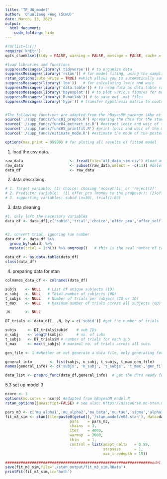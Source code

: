 ---
title: 'TP_UG_model'
author: 'Chunliang Feng (SCNU)'
date: March, 13, 2023
output:
  html_document:
    code_folding: hide
---
```{r setup, include=FALSE}
#rm(list=ls())
require('knitr') 
opts_chunk$set(tidy = FALSE, warning = FALSE, message = FALSE, cache = FALSE)

#load libraries and functions
suppressMessages(library('tidyverse')) # to organize data
suppressMessages(library('rstan')) # for model fiting, using the sampling function
rstan_options(auto_write = TRUE) #which allows you to automatically save a bare version of a compiled Stan program to the hard disk so that it does not need to be recompiled (unless you change it): https://github.com/stan-dev/rstan/wiki/RStan-Getting-Started
suppressMessages(library('loo'))   # for calculating looic and waic
suppressMessages(library('data.table')) # to read data as data.table rather than data.frame.
suppressMessages(library('bayesplot')) # to plot various figures for model checking
suppressMessages(library('R.matlab')) # to save out .mat files
suppressMessages(library('hypr')) # transfer hypothesis matrix to contrast matrix.


#The following functions are adapted from the hBayesDM package (Ahn et al., 2017).
source('./supp_funcs/func01_prepro.R') #preparing the data for the stan                    
source('./supp_funcs/func04_extract_ic.R') #extract looic and waic of the model 
source('./supp_funcs/func05_printfit.R') #print looic and waic of the model and their weights
source('./supp_funcs/estimate_mode.R') #estimate the mode of the posterior distribution

options(max.print = 99999) # for ploting all results of fitted model
```

1. load the csv data.
```{r}
raw_data                     <- fread(file='all_data_sim.csv') #load as data.table: https://digitaschools.com/read-csv-in-r-importing-data/
raw_data                     <- subset(raw_data,select = -c(11)) #delete a column,diff from delete a col from data.frame
data_df                      <- raw_data
```

2. data describing.
```{r}
# 1. Target variable: (1) choice: chosing 'accept[1]' or 'reject[2]'
# 2. Predictor variable:  (1) offer_pro (money to the proposer); (2)offer_self(money to participants);(3) offer_tp(money to third party).
# 3. supporting variables: subid (n=30), trial(1:80)
```

3. data cleaning
```{r}
#1. only left the necessary variables
data_df <- data_df[,c('subid','trial','choice','offer_pro','offer_self','offer_tp')]


#2. convert trial, ignoring run number
data_df <- data_df %>%
  group_by(subid) %>%
  mutate(trial = 1:n()) %>% ungroup()   # this is the real number of trials for each subject.

data_df <- as.data.table(data_df)
class(data_df)
```

4. preparing data for stan
```{r data loading}

colnames_data_df <- colnames(data_df)

subjs    <- NULL   # List of unique subjects (1D)
n_subj   <- NULL   # Total number of subjects (0D)
t_subjs  <- NULL   # Number of trials per subject (2D or 1D)
t_max    <- NULL   # Maximum number of trials across all subjects (0D)

.N       <- NULL

DT_trials <- data_df[, .N, by = c('subid')] #get the number of trials for each sub, data.table

subjs     <- DT_trials$subid    # sub IDs
n_subj    <- length(subjs)      # no. of subs
t_subjs   <- DT_trials$N # number of trials for each sub
t_max     <- max(t_subjs) # maximal no. of trials across all subs.

gen_file <- 1 #whether or not generate a data file, only generating for main analysis, not for simulation analysis

general_info        <- list(subjs, n_subj, t_subjs, t_max,gen_file)
names(general_info) <- c('subjs', 'n_subj', 't_subjs', 't_max','gen_file')

data_list <- prepro_func(data_df,general_info)  # get the data ready for stan; 
```


5.3 set up model 3
```{r set up model 3}
ncore <- 3
options(mc.cores = ncore) #adapted from hBayesDM_model.R
rstan_options(javascript=FALSE) # see also: https://discourse.mc-stan.org/t/error-in-open-connection-con-open-mode-timeout-was-reached-github-com/23162/6

pars_m3 <- c('mu_alpha1','mu_alpha2','mu_beta','mu_tau','sigma','alpha1','alpha2','beta','tau','log_lik')
fit_m3_sim <- stan(file=paste0(getwd(),'/stan_model/m03.stan'), data=data_list,
                             pars    = pars_m3,
                             chains  = 3,
                             iter    = 4000,
                             warmup  = 2000,
                             thin    = 1,
                             control = list(adapt_delta   = 0.99,
                                            stepsize      = 1,
                                            max_treedepth = 15))

#################################################################model fit & save model & plots#############################################################
save(fit_m3_sim,file='./stan_output/fit_m3_sim.RData')
printFit(fit_m3_sim,ic='both')

```
